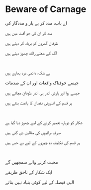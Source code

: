 # Beware of Carnage

اے باپ، مدد کر بے یار و مددگار کی

مدد کر ان کی جو آفت میں ہیں

طوفان گھروں کو برباد کر دیتے ہیں

آگ کے شعلے راکھ چھوڑ دیتے ہیں

<br />

بے شک، دائمی درد بھاری ہیں

جیسے خوفناک واقعات اور ان کے صدمات

جیسے ہوا اور بارش اندر ہی اندر طوفان مچاتے ہیں

ہر قسم کے اندرونی نقصان کا باعث بنتے ہیں

<br />

شکار کو دوبارہ تعمیر کرنے کے لیے چھوڑ دیا گیا ہے

صرف برائیوں کی مثالیں دی گئی ہیں

ہر قسم کی تکلیف دہ چیزوں کے لیے بے حس ہیں

<p></p>

<br />

محبت کرنے والے سمجھیں گے

ایک شکار کے ناحق طریقے

الہی فیصلہ کے لیے کوئی بنیاد نہیں بناتے

<p></p>